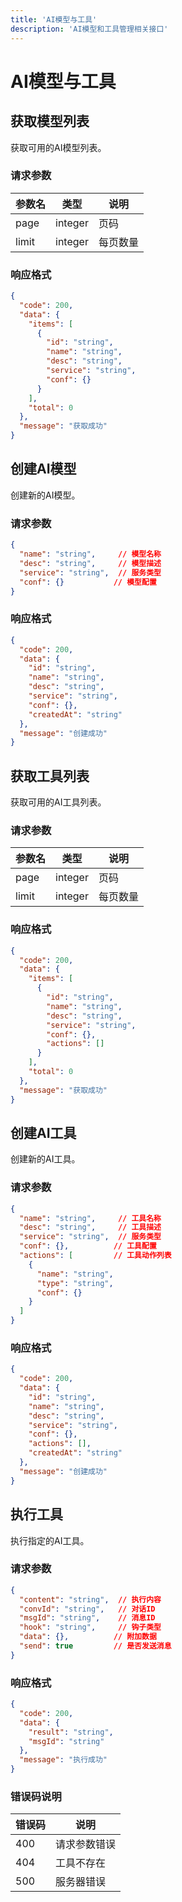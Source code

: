 ```yaml
---
title: 'AI模型与工具'
description: 'AI模型和工具管理相关接口'
---
```


# AI模型与工具

## 获取模型列表

<ParamField path="/ai/models" method="GET">
获取可用的AI模型列表。

### 请求参数

| 参数名 | 类型    | 说明     |
|--------|---------|----------|
| page   | integer | 页码     |
| limit  | integer | 每页数量 |

### 响应格式

```json
{
  "code": 200,
  "data": {
    "items": [
      {
        "id": "string",
        "name": "string",
        "desc": "string",
        "service": "string",
        "conf": {}
      }
    ],
    "total": 0
  },
  "message": "获取成功"
}
```
</ParamField>

## 创建AI模型

<ParamField path="/ai/models" method="POST">
创建新的AI模型。

### 请求参数

```json
{
  "name": "string",     // 模型名称
  "desc": "string",     // 模型描述
  "service": "string",  // 服务类型
  "conf": {}           // 模型配置
}
```

### 响应格式

```json
{
  "code": 200,
  "data": {
    "id": "string",
    "name": "string",
    "desc": "string",
    "service": "string",
    "conf": {},
    "createdAt": "string"
  },
  "message": "创建成功"
}
```
</ParamField>

## 获取工具列表

<ParamField path="/ai/tools" method="GET">
获取可用的AI工具列表。

### 请求参数

| 参数名 | 类型    | 说明     |
|--------|---------|----------|
| page   | integer | 页码     |
| limit  | integer | 每页数量 |

### 响应格式

```json
{
  "code": 200,
  "data": {
    "items": [
      {
        "id": "string",
        "name": "string",
        "desc": "string",
        "service": "string",
        "conf": {},
        "actions": []
      }
    ],
    "total": 0
  },
  "message": "获取成功"
}
```
</ParamField>


## 创建AI工具

<ParamField path="/ai/tools" method="POST">
创建新的AI工具。

### 请求参数

```json
{
  "name": "string",     // 工具名称
  "desc": "string",     // 工具描述
  "service": "string",  // 服务类型
  "conf": {},          // 工具配置
  "actions": [         // 工具动作列表
    {
      "name": "string",
      "type": "string",
      "conf": {}
    }
  ]
}
```

### 响应格式

```json
{
  "code": 200,
  "data": {
    "id": "string",
    "name": "string",
    "desc": "string",
    "service": "string",
    "conf": {},
    "actions": [],
    "createdAt": "string"
  },
  "message": "创建成功"
}
```
</ParamField>

## 执行工具

<ParamField path="/ai/tools/{toolId}/run" method="POST">
执行指定的AI工具。

### 请求参数

```json
{
  "content": "string",  // 执行内容
  "convId": "string",   // 对话ID
  "msgId": "string",    // 消息ID
  "hook": "string",     // 钩子类型
  "data": {},          // 附加数据
  "send": true         // 是否发送消息
}
```

### 响应格式

```json
{
  "code": 200,
  "data": {
    "result": "string",
    "msgId": "string"
  },
  "message": "执行成功"
}
```

### 错误码说明

| 错误码 | 说明 |
|--------|------|
| 400    | 请求参数错误 |
| 404    | 工具不存在 |
| 500    | 服务器错误 |
</ParamField>

